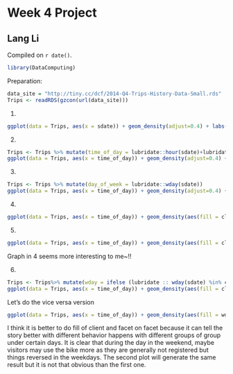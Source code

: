 # Week 4 Project

## Lang Li

<!-- leave this material as is -->
Compiled on `r date()`.

```r
library(DataComputing)
```
<!-- put your content after this line -->

Preparation:
```r
data_site = "http://tiny.cc/dcf/2014-Q4-Trips-History-Data-Small.rds"
Trips <- readRDS(gzcon(url(data_site)))
```

1. 
```r
ggplot(data = Trips, aes(x = sdate)) + geom_density(adjust=0.4) + labs(title="Trip density plot") + theme(legend.position="right") 
```

2. 
```r
Trips <- Trips %>% mutate(time_of_day = lubridate::hour(sdate)+lubridate::minute(sdate)/60)
ggplot(data = Trips, aes(x = time_of_day)) + geom_density(adjust=0.4) + labs(title="Trip density plot") + theme(legend.position="right")
```

3. 
```r
Trips <- Trips %>% mutate(day_of_week = lubridate::wday(sdate))
ggplot(data = Trips, aes(x = time_of_day)) + geom_density(adjust=0.4) + labs(title="Trip density plot") + theme(legend.position="right")+facet_wrap(~day_of_week)
```

4. 
```r
ggplot(data = Trips, aes(x = time_of_day)) + geom_density(aes(fill = client), alpha = 0.2, color = NA) + labs(title="Trip density plot") + theme(legend.position="right")+facet_wrap(~day_of_week)
```

5. 
```r
ggplot(data = Trips, aes(x = time_of_day)) + geom_density(aes(fill = client), alpha = 0.2, color = NA,position=position_stack()) + labs(title="Trip density plot") + theme(legend.position="right")+facet_wrap(~day_of_week)
```

Graph in 4 seems more interesting to me~!!

6. 
```r
Trips <- Trips%>% mutate(wday = ifelse (lubridate :: wday(sdate) %in% c(1,7),"weekend","weekday"))
ggplot(data = Trips, aes(x = time_of_day)) + geom_density(aes(fill = client), alpha = 0.2, color = NA) + labs(title="Trip density plot") + theme(legend.position="right")+facet_wrap(~wday)
```

Let's do the vice versa version
```r
ggplot(data = Trips, aes(x = time_of_day)) + geom_density(aes(fill = wday), alpha = 0.2, color = NA)+ labs(title="Trip density plot") + theme(legend.position="right")+facet_wrap(~client)
```

I think it is better to do fill of client and facet on facet because it can tell the story better with different behavior happens with different groups of group under certain days. It is clear that during the day in the weekend, maybe visitors may use the bike more as they are generally not registered but things reversed in the weekdays. The second plot will generate the same result but it is not that obvious than the first one.